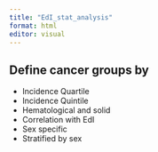 ```yaml
---
title: "EdI_stat_analysis"
format: html
editor: visual
---
```


## Define cancer groups by

-   Incidence Quartile
-   Incidence Quintile
-   Hematological and solid
-   Correlation with EdI
-   Sex specific
-   Stratified by sex

## 